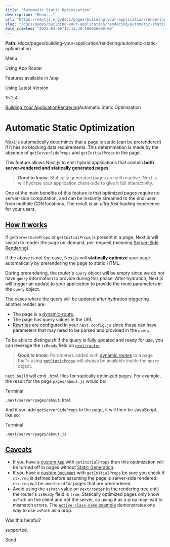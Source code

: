 ---
title: "Automatic Static Optimization"
description: "Menu..."
url: "https://nextjs.org/docs/pages/building-your-application/rendering/automatic-static-optimization"
slug: "/docs/pages/building-your-application/rendering/automatic-static-optimization"
date_crawled: "2025-04-06T12:13:48.186026+00:00"
---

**Path**: /docs/pages/building-your-application/rendering/automatic-static-optimization

Menu

Using App Router

Features available in /app

Using Latest Version

15.2.4

[Building Your Application](/docs/pages/building-your-application)[Rendering](/docs/pages/building-your-application/rendering)Automatic Static Optimization

# Automatic Static Optimization

Next.js automatically determines that a page is static (can be prerendered) if it has no blocking data requirements. This determination is made by the absence of `getServerSideProps` and `getInitialProps` in the page.

This feature allows Next.js to emit hybrid applications that contain **both server-rendered and statically generated pages**.

> **Good to know**: Statically generated pages are still reactive. Next.js will hydrate your application client-side to give it full interactivity.

One of the main benefits of this feature is that optimized pages require no server-side computation, and can be instantly streamed to the end-user from multiple CDN locations. The result is an *ultra fast* loading experience for your users.

## [How it works](#how-it-works)

If `getServerSideProps` or `getInitialProps` is present in a page, Next.js will switch to render the page on-demand, per-request (meaning [Server-Side Rendering](/docs/pages/building-your-application/rendering/server-side-rendering)).

If the above is not the case, Next.js will **statically optimize** your page automatically by prerendering the page to static HTML.

During prerendering, the router's `query` object will be empty since we do not have `query` information to provide during this phase. After hydration, Next.js will trigger an update to your application to provide the route parameters in the `query` object.

The cases where the query will be updated after hydration triggering another render are:

* The page is a [dynamic-route](/docs/pages/building-your-application/routing/dynamic-routes).
* The page has query values in the URL.
* [Rewrites](/docs/pages/api-reference/config/next-config-js/rewrites) are configured in your `next.config.js` since these can have parameters that may need to be parsed and provided in the `query`.

To be able to distinguish if the query is fully updated and ready for use, you can leverage the `isReady` field on [`next/router`](/docs/pages/api-reference/functions/use-router#router-object).

> **Good to know**: Parameters added with [dynamic routes](/docs/pages/building-your-application/routing/dynamic-routes) to a page that's using [`getStaticProps`](/docs/pages/building-your-application/data-fetching/get-static-props) will always be available inside the `query` object.

`next build` will emit `.html` files for statically optimized pages. For example, the result for the page `pages/about.js` would be:

Terminal

```
.next/server/pages/about.html
```

And if you add `getServerSideProps` to the page, it will then be JavaScript, like so:

Terminal

```
.next/server/pages/about.js
```

## [Caveats](#caveats)

* If you have a [custom `App`](/docs/pages/building-your-application/routing/custom-app) with `getInitialProps` then this optimization will be turned off in pages without [Static Generation](/docs/pages/building-your-application/data-fetching/get-static-props).
* If you have a [custom `Document`](/docs/pages/building-your-application/routing/custom-document) with `getInitialProps` be sure you check if `ctx.req` is defined before assuming the page is server-side rendered. `ctx.req` will be `undefined` for pages that are prerendered.
* Avoid using the `asPath` value on [`next/router`](/docs/pages/api-reference/functions/use-router#router-object) in the rendering tree until the router's `isReady` field is `true`. Statically optimized pages only know `asPath` on the client and not the server, so using it as a prop may lead to mismatch errors. The [`active-class-name` example](https://github.com/vercel/next.js/tree/canary/examples/active-class-name) demonstrates one way to use `asPath` as a prop.

Was this helpful?

supported.

Send